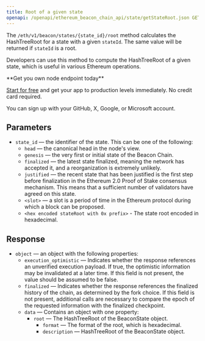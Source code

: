 ---
title: Root of a given state
openapi: /openapi/ethereum_beacon_chain_api/state/getStateRoot.json GET /0a9d79d93fb2f4a4b1e04695da2b77a7/eth/v1/beacon/states/{state_id}/root
---

The `/eth/v1/beacon/states/{state_id}/root` method calculates the HashTreeRoot for a state with a given `stateId`. The same value will be returned if `stateId` is a root.

Developers can use this method to compute the HashTreeRoot of a given state, which is useful in various Ethereum operations.

<Check>
**Get you own node endpoint today**

[Start for free](https://console.chainstack.com/) and get your app to production levels immediately. No credit card required.

You can sign up with your GitHub, X, Google, or Microsoft account.
</Check>


## Parameters

* `state_id` — the identifier of the state. This can be one of the following:
  + `head` — the canonical head in the node's view.
  + `genesis` — the very first or initial state of the Beacon Chain.
  + `finalized` — the latest state finalized, meaning the network has accepted it, and a reorganization is extremely unlikely.
  + `justified` — the recent state that has been justified is the first step before finalization in the Ethereum 2.0 Proof of Stake consensus mechanism. This means that a sufficient number of validators have agreed on this state.
  + `<slot>` — a slot is a period of time in the Ethereum protocol during which a block can be proposed.
  + `<hex encoded stateRoot with 0x prefix>` - The state root encoded in hexadecimal.

## Response

* `object` — an object with the following properties:
  + `execution_optimistic` — Indicates whether the response references an unverified execution payload. If true, the optimistic information may be invalidated at a later time. If this field is not present, the value should be assumed to be false.
  + `finalized` — Indicates whether the response references the finalized history of the chain, as determined by the fork choice. If this field is not present, additional calls are necessary to compare the epoch of the requested information with the finalized checkpoint.
  + `data` — Contains an object with one property:
    - `root` — The HashTreeRoot of the BeaconState object.
      * `format` — The format of the root, which is hexadecimal.
      * `description` — HashTreeRoot of the BeaconState object.